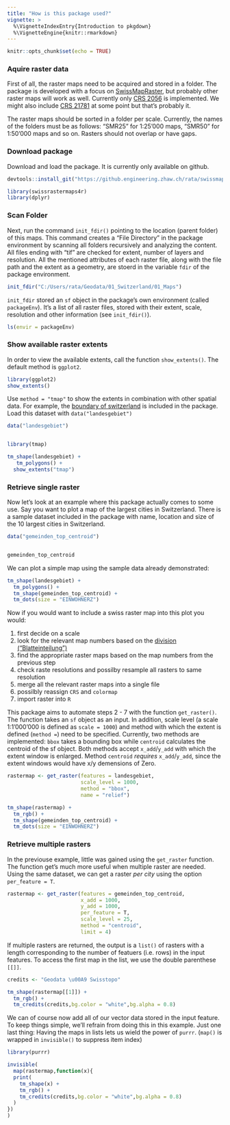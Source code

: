 ```yaml
---
title: "How is this package used?"
vignette: >
  %\VignetteIndexEntry{Introduction to pkgdown}
  %\VignetteEngine{knitr::rmarkdown}
---
```


```r
knitr::opts_chunk$set(echo = TRUE)
```

<!-- ### Creating maps in `R` -->

<!-- Some things are easy, others are hard. -->

<!-- - **Easy** ↔ **hard** -->
<!-- - Vector data ↔ Raster data -->
<!-- - Open data ↔ Custom data -->
<!-- - single map ↔ map series -->
<!-- - whole extent ↔ custom extent -->
<!-- - single map tile ↔ multiple map tiles -->
<!-- - single resolution ↔ multiple resolutions -->



### Aquire raster data

First of all, the raster maps need to be acquired and stored in a folder. The package is developed with a focus on [SwissMapRaster](https://shop.swisstopo.admin.ch/de/products/maps/national/digital/), but probably other raster maps will work as well. Currently only [CRS 2056](https://epsg.io/2056) is implemented. We might also include [CRS 21781](https://epsg.io/21781) at some point but that's probably it. 

The raster maps should be sorted in a folder per scale. Currently, the names of the folders must be as follows: "SMR25" for 1:25'000 maps, "SMR50" for 1:50'000 maps and so on. Rasters should not overlap or have gaps.


### Download package

Download and load the package. It is currently only available on github. 


```r

devtools::install_git("https://github.engineering.zhaw.ch/rata/swissmapraster.git",upgrade = F,quiet = T)
```


```r
library(swissrastermaps4r)
library(dplyr)
```

### Scan Folder

Next, run the command `init_fdir()` pointing to the location (parent folder) of this maps. This command creates a "File Directory" in the package environment by scanning all folders recursively and analyzing the content. All files ending with "tif" are checked for extent, number of layers and resolution. All the mentioned attributes of each raster file, along with the file path and the extent as a geometry, are stoerd in the variable `fdir` of the package environment.


```r
init_fdir("C:/Users/rata/Geodata/01_Switzerland/01_Maps")
```


`init_fdir` stored an `sf` object in the package's own environment (called `packageEnv`). It's a list of all raster files, stored with their extent, scale, resolution and other information (see `init_fdir()`).


```r
ls(envir = packageEnv)
```


### Show available raster extents

In order to view the available extents, call the function `show_extents()`. The default method is `ggplot2`.

```r

library(ggplot2)
show_extents()

```


Use `method = "tmap"` to show the extents in combination with other spatial data. For example, the [boundary of switzerland](https://opendata.swiss/en/dataset/swissboundaries3d-landesgrenzen) is included in the package. Load this dataset with `data("landesgebiet")`

```r

data("landesgebiet")


library(tmap)

tm_shape(landesgebiet) + 
   tm_polygons() + 
  show_extents("tmap")
```



### Retrieve single raster

Now let's look at an example where this package actually comes to some use. Say you want to plot a map of the largest cities in Switzerland. There is a sample dataset included in the package with name, location and size of the 10 largest cities in Switzerland. 

```r
data("gemeinden_top_centroid")


gemeinden_top_centroid
```


We can plot a simple map using the sample data already demonstrated: 

```r
tm_shape(landesgebiet) + 
  tm_polygons() + 
  tm_shape(gemeinden_top_centroid) + 
  tm_dots(size = "EINWOHNERZ")
```

Now if you would want to include a swiss raster map into this plot you would:

1. first decide on a scale
2. look for the relevant map numbers based on the [division ("Blatteinteilung")](https://map.geo.admin.ch/?selectedNode=node_ch.swisstopo.pixelkarte-pk50.metadata1&Y=660000&X=190000&zoom=1&bgLayer=ch.swisstopo.pixelkarte-farbe&layers=ch.swisstopo.pixelkarte-pk50.metadata&time_current=latest&lang=de&topic=ech)
3. find the appropriate raster maps based on the map numbers from the previous step
4. check raste resolutions and possilby resample all rasters to same resolution
5. merge all the relevant raster maps into a single file
6. possilbly reassign `CRS` and `colormap` 
7. import raster into `R`

This package aims to automate steps 2 - 7 with the function `get_raster()`. The function takes an `sf` object as an input. In addition, scale level (a scale 1:1'000'000 is defined as `scale = 1000`) and method with which the extent is defined (`method = `) need to be specified. Currently, two methods are implemented: `bbox` takes a bounding box while `centroid` calculates the centroid of the sf object. Both methods accept `x_add`/`y_add` with which the extent window is enlarged. Method `centroid` _requires_ `x_add`/`y_add`, since the extent windows would have x/y demensions of Zero.

```r

rastermap <- get_raster(features = landesgebiet,
                        scale_level = 1000,
                        method = "bbox", 
                        name = "relief")

tm_shape(rastermap) + 
  tm_rgb() + 
  tm_shape(gemeinden_top_centroid) + 
  tm_dots(size = "EINWOHNERZ")
```

### Retrieve multiple rasters

In the previouse example, little was gained using the `get_raster` function. The function get's much more useful when multiple raster are needed. Using the same dataset, we can get a raster _per city_ using the option `per_feature = T`.
```r

rastermap <- get_raster(features = gemeinden_top_centroid,
                        x_add = 1000,
                        y_add = 1000,
                        per_feature = T,
                        scale_level = 25,
                        method = "centroid",
                        limit = 4)

```

If multiple rasters are returned, the output is a `list()` of rasters with a length corresponding to the number of featuers (i.e. rows) in the input features. To access the first map in the list, we use the double parenthese `[[]]`.


```r
credits <- "Geodata \u00A9 Swisstopo"

tm_shape(rastermap[[1]]) + 
  tm_rgb() + 
  tm_credits(credits,bg.color = "white",bg.alpha = 0.8)

```


We can of course now add all of our vector data stored in the input feature. To keep things simple, we'll refrain from doing this in this example. Just one last thing: Having the maps in lists lets us wield the power of `purrr`. (`map()` is wrapped in `invisible()` to suppress item index)

```r
library(purrr)

invisible(
  map(rastermap,function(x){
  print(
    tm_shape(x) + 
    tm_rgb() +
    tm_credits(credits,bg.color = "white",bg.alpha = 0.8)
  )
})
)
```





